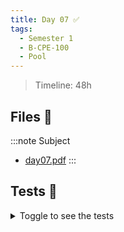 ```yaml
---
title: Day 07 ✅
tags:
  - Semester 1
  - B-CPE-100
  - Pool
---
```


> Timeline: 48h

## Files 📂

:::note Subject
- [day07.pdf](https://github.com/Studio-17/Epitech-Subjects/raw/main/Semestre_1/B-CPE-100/Pool/Day07/Day07.pdf)
:::

## Tests 🤖

<details>
  <summary>Toggle to see the tests</summary>
  <div>
    <table>
      <thead>
        <tr>
          <th>Summary</th>
          <th>Number of tests</th>
          <th>Details</th>
        </tr>
      </thead>
      <tbody>
      <tr>
            <td rowspan="1">01 - task01</td>
            <td rowspan="1">1</td>
            <td>task01</td>
        </tr>
        <tr>
            <td rowspan="1">02 - task02</td>
            <td rowspan="1">1</td>
            <td>task02</td>
        </tr>
        <tr>
            <td rowspan="1">03 - task03</td>
            <td rowspan="1">1</td>
            <td>task03</td>
        </tr>
        <tr>
            <td rowspan="1">04 - task04</td>
            <td rowspan="1">1</td>
            <td>task04</td>
        </tr>
        <tr>
            <td rowspan="1">05 - task05</td>
            <td rowspan="1">1</td>
            <td>task05</td>
        </tr>
        <tr>
            <td rowspan="1">06 - task06</td>
            <td rowspan="1">1</td>
            <td>task06</td>
        </tr></tbody>
    </table>
  </div>
</details>
